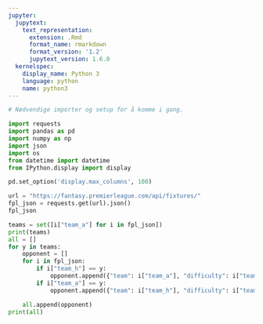```yaml
---
jupyter:
  jupytext:
    text_representation:
      extension: .Rmd
      format_name: rmarkdown
      format_version: '1.2'
      jupytext_version: 1.6.0
  kernelspec:
    display_name: Python 3
    language: python
    name: python3
---
```


```python
# Nødvendige importer og setup for å komme i gang. 

import requests
import pandas as pd
import numpy as np
import json
import os
from datetime import datetime
from IPython.display import display

pd.set_option('display.max_columns', 100)

```

```python
url = "https://fantasy.premierleague.com/api/fixtures/"
fpl_json = requests.get(url).json() 
fpl_json


```

```python
teams = set([i["team_a"] for i in fpl_json])
print(teams)
all = []
for y in teams:
    opponent = []
    for i in fpl_json:
        if i["team_h"] == y:
            opponent.append({"team": i["team_a"], "difficulty": i["team_a_difficulty"], "venue": "a"} )
        if i["team_a"] == y:
            opponent.append({"team": i["team_h"], "difficulty": i["team_h_difficulty"], "venue": "h"})

    all.append(opponent)
print(all)
```

```python

```
